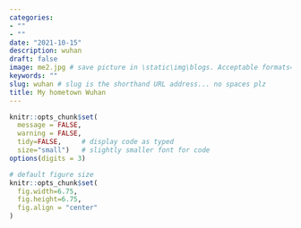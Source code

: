 ```yaml
---
categories:  
- ""
- ""
date: "2021-10-15"
description: wuhan
draft: false
image: me2.jpg # save picture in \static\img\blogs. Acceptable formats= jpg, jpeg, or png . Your iPhone pics wont work
keywords: ""
slug: wuhan # slug is the shorthand URL address... no spaces plz
title: My hometown Wuhan
---
```

  
```r
knitr::opts_chunk$set(
  message = FALSE, 
  warning = FALSE, 
  tidy=FALSE,     # display code as typed
  size="small")   # slightly smaller font for code
options(digits = 3)

# default figure size
knitr::opts_chunk$set(
  fig.width=6.75, 
  fig.height=6.75,
  fig.align = "center"
)
```

